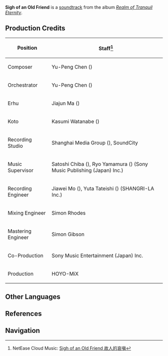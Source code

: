 {{Soundtrack Infobox
|title          =
|image          = Realm of Tranquil Eternity.jpg
|album          = Realm of Tranquil Eternity
|disc           = 1
|number         = 19
|featured       =
|featured2      =
|featured3      =
|featured_disc  =
|featured_disc2 =
|featured_disc3 =
|youtube_id     = 1xMRU4D9ODc
|youtube_time   = 1923
|spotify_id     = 7oAh2lwLP3hvK3xTAHMcsx
|played_in      = Narukami Island
|during         = [[Narukami Island]]
|domain         =
|previous       = Flickering Sakura
|next           = The Sealed Harbor
}}
'''Sigh of an Old Friend''' is a [[soundtrack]] from the album ''[[Realm of Tranquil Eternity]]''.

==Production Credits==
{| class="wikitable" style="text-align:left; height:0.5em"
! Position
! Staff<ref>NetEase Cloud Music: [https://music.163.com/#/song?id=1879098363 Sigh of an Old Friend 故人的哀嗔]</ref>
|-
! Composer
| Yu-Peng Chen ({{Lang|zh=陈致逸|mini=1}})
|-
! Orchestrator
| Yu-Peng Chen ({{Lang|zh=陈致逸|mini=1}})
|-
! Erhu
| Jiajun Ma ({{Lang|zh=马稼骏|mini=1}})
|-
! Koto
| Kasumi Watanabe ({{Lang|ja=渡邊香澄|mini=1}})
|-
! Recording Studio
| Shanghai Media Group ({{Lang|zh=上海广播大厦|mini=1}}), SoundCity
|-
! Music Supervisor
| Satoshi Chiba ({{Lang|ja=千葉智史|mini=1}}), Ryo Yamamura ({{Lang|ja=山村涼|mini=1}}) (Sony Music Publishing (Japan) Inc.)
|-
! Recording Engineer
| Jiawei Mo ({{Lang|zh=莫家伟|mini=1}}), Yuta Tateishi ({{Lang|ja=立石佑太|mini=1}}) (SHANGRI-LA Inc.)
|-
! Mixing Engineer
| Simon Rhodes
|-
! Mastering Engineer
| Simon Gibson
|-
! Co-Production
| Sony Music Entertainment (Japan) Inc.
|-
! Production
| HOYO-MiX
|}

==Other Languages==
{{Other Languages
|default_hidden = 1
|en      = Sigh of an Old Friend
|zhs     = 故人的哀嗔
|zhs_rm  = Gùrén de Āichēn
|zht     = 故人的哀嗔
|zht_rm  = Gùrén de Āichēn
|ja      = 故人の嘆き
|ja_rm   = Kojin no Nageki
}}

==References==
{{Reflist}}

==Navigation==
{{Soundtrack Navbox|Realm of Tranquil Eternity}}